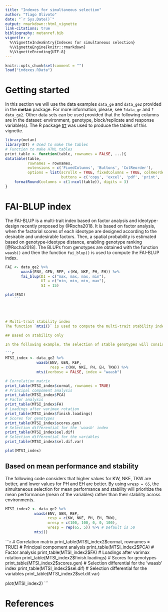 ```yaml
---
title: "Indexes for simultaneous selection"
author: "Tiago Olivoto"
date: "`r Sys.Date()`"
output: rmarkdown::html_vignette
link-citations: true
bibliography: metanref.bib 
vignette: >
  %\VignetteIndexEntry{Indexes for simultaneous selection}
  %\VignetteEngine{knitr::rmarkdown}
  %\VignetteEncoding{UTF-8}
---
```



```r
knitr::opts_chunk$set(comment = "")
load("indexes.RData")
```


# Getting started
In this section we will use the data examples `data_ge` and `data_ge2`  provided in the **metan** package. For more information, please, see `?data_ge` and `?data_ge2`. Other data sets can be used provided that the following columns are in the dataset: environment, genotype, block/replicate and response variable(s).  The R package [`DT`](https://rstudio.github.io/DT/) was used to produce the tables of this vignette.


```r
library(metan)
library(DT) # Used to make the tables
# Function to make HTML tables
print_table <- function(table, rownames = FALSE, ...){
datatable(table,
          rownames = rownames,
          extensions = c('FixedColumns', 'Buttons', 'ColReorder'),
          options = list(scrollX = TRUE, fixedColumns = TRUE, colReorder = TRUE, dom = 'Bfrtip',
                         buttons = c('copy', 'excel', 'pdf', 'print', 'colvis')), ...) %>%
    formatRound(columns = c(1:ncol(table)), digits = 3)
}

```

# FAI-BLUP index
The FAI-BLUP is a multi-trait index based on factor analysis and ideotype-design recently proposed by @Rocha2018. It is based on factor analysis, when the factorial scores of each ideotype are designed according to the desirable and undesirable factors. Then, a spatial probability is estimated based on genotype-ideotype distance, enabling genotype ranking [@Rocha2018]. The BLUPs from genotypes are obtained with the function `waasb()` and then the function `fai_blup()` is used to compute the FAI-BLUP index.


```r
FAI <- data_ge2 %>%
       waasb(ENV, GEN, REP, c(KW, NKE, PH, EH)) %>%
       fai_blup(DI = c("max, max, max, min"),
                UI = c("min, min, min, max"),
                SI = 15)

```

```r
plot(FAI)
    ```




# Multi-trait stability index
The function `mtsi()` is used to compute the multi-trait stability index (*MTSI*) proposed by @Olivoto2019a. The first argument is a model of the class `waasb` or `waas`. It is possible to compute the *MTSI* for both *WAASB* -stability only- and *WAASBY* -simultaneous selection for mean performance and stability.

## Based on stability only

In the following example, the selection of stable genotypes will consider five traits, namely, KW, NKE, PH, EH, and TKW. Note that the output of the function `waasb()` is passed to the function `mtsi()` by the forward-pipe operator `%>%`. Finally, the MTSI index is plotted using the function `plot()`.

```r
MTSI_index <- data_ge2 %>%
              waasb(ENV, GEN, REP,
                    resp = c(KW, NKE, PH, EH, TKW)) %>%
              mtsi(verbose = FALSE, index = "waasb")
```


```r
# Correlation matrix
print_table(MTSI_index$cormat, rownames = TRUE)
# Principal compoment analysis
print_table(MTSI_index$PCA)
# Factor analysis
print_table(MTSI_index$FA)
# Loadings after varimax rotation
print_table(MTSI_index$finish.loadings)
# Scores for genotypes
print_table(MTSI_index$scores.gen)
# Selection differential for the 'waasb' index
print_table(MTSI_index$sel.dif)
# Selection differential for the variables
print_table(MTSI_index$sel.dif.var)

plot(MTSI_index)
```

## Based on mean performance and stability

The following code considers that higher values for KW, NKE, TKW are better, and lower values for PH and EH are better. By using `wresp = 65`, the simultaneous selection for mean performance and stability will prioritize the mean performance (mean of the variables) rather than their stability across environments.

```r
MTSI_index2 <- data_ge2 %>%
             waasb(ENV, GEN, REP,
                   resp = c(KW, NKE, PH, EH, TKW),
                   mresp = c(100, 100, 0, 0, 100),
                   wresp = rep(65, 5)) %>% # Default is 50
             mtsi()
```


```r
# Correlation matrix
print_table(MTSI_index2$cormat, rownames = TRUE)
# Principal compoment analysis
print_table(MTSI_index2$PCA)
# Factor analysis
print_table(MTSI_index2$FA)
# Loadings after varimax rotation
print_table(MTSI_index2$finish.loadings)
# Scores for genotypes
print_table(MTSI_index2$scores.gen)
# Selection differential for the 'waasb' index
print_table(MTSI_index2$sel.dif)
# Selection differential for the variables
print_table(MTSI_index2$sel.dif.var)

plot(MTSI_index2)
    ```


# References

